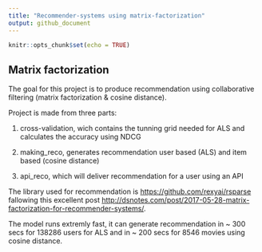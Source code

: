 ```yaml
---
title: "Recommender-systems using matrix-factorization"
output: github_document
---
```


```r
knitr::opts_chunk$set(echo = TRUE)
```

## Matrix factorization

The goal for this project is to produce recommendation using collaborative filtering (matrix factorization & cosine distance).

Project is made from three parts:

1. cross-validation, wich contains the tunning grid needed for ALS and calculates the accuracy using NDCG

2. making_reco, generates recommendation user based (ALS) and item based (cosine distance)

3. api_reco, which will deliver recommendation for a user using an API


The library used for recommendation is 
<https://github.com/rexyai/rsparse> fallowing this excellent post <http://dsnotes.com/post/2017-05-28-matrix-factorization-for-recommender-systems/>.

The model runs extremly fast, it can generate recommendation in ~ 300 secs for 138286 users for ALS and in ~ 200 secs for 8546 movies using cosine distance.
